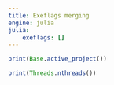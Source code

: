```yaml
---
title: Exeflags merging
engine: julia
julia:
    exeflags: []
---
```


```julia
print(Base.active_project())
```

```julia
print(Threads.nthreads())
```